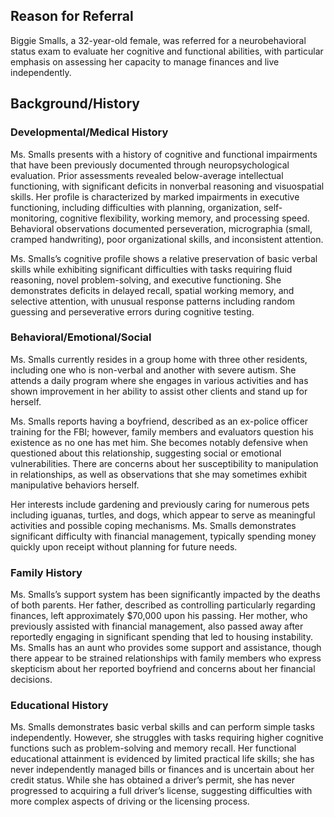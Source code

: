 ```{=typst}
= NEUROBEHAVIORAL STATUS EXAM
```

## Reason for Referral
Biggie Smalls, a 32-year-old female, was referred for a neurobehavioral status exam to evaluate her cognitive and functional abilities, with particular emphasis on assessing her capacity to manage finances and live independently.

## Background/History

### Developmental/Medical History
Ms. Smalls presents with a history of cognitive and functional impairments that have been previously documented through neuropsychological evaluation. Prior assessments revealed below-average intellectual functioning, with significant deficits in nonverbal reasoning and visuospatial skills. Her profile is characterized by marked impairments in executive functioning, including difficulties with planning, organization, self-monitoring, cognitive flexibility, working memory, and processing speed. Behavioral observations documented perseveration, micrographia (small, cramped handwriting), poor organizational skills, and inconsistent attention.

Ms. Smalls's cognitive profile shows a relative preservation of basic verbal skills while exhibiting significant difficulties with tasks requiring fluid reasoning, novel problem-solving, and executive functioning. She demonstrates deficits in delayed recall, spatial working memory, and selective attention, with unusual response patterns including random guessing and perseverative errors during cognitive testing.

### Behavioral/Emotional/Social
Ms. Smalls currently resides in a group home with three other residents, including one who is non-verbal and another with severe autism. She attends a daily program where she engages in various activities and has shown improvement in her ability to assist other clients and stand up for herself.

Ms. Smalls reports having a boyfriend, described as an ex-police officer training for the FBI; however, family members and evaluators question his existence as no one has met him. She becomes notably defensive when questioned about this relationship, suggesting social or emotional vulnerabilities. There are concerns about her susceptibility to manipulation in relationships, as well as observations that she may sometimes exhibit manipulative behaviors herself.

Her interests include gardening and previously caring for numerous pets including iguanas, turtles, and dogs, which appear to serve as meaningful activities and possible coping mechanisms. Ms. Smalls demonstrates significant difficulty with financial management, typically spending money quickly upon receipt without planning for future needs.

### Family History
Ms. Smalls's support system has been significantly impacted by the deaths of both parents. Her father, described as controlling particularly regarding finances, left approximately $70,000 upon his passing. Her mother, who previously assisted with financial management, also passed away after reportedly engaging in significant spending that led to housing instability. Ms. Smalls has an aunt who provides some support and assistance, though there appear to be strained relationships with family members who express skepticism about her reported boyfriend and concerns about her financial decisions.

### Educational History
Ms. Smalls demonstrates basic verbal skills and can perform simple tasks independently. However, she struggles with tasks requiring higher cognitive functions such as problem-solving and memory recall. Her functional educational attainment is evidenced by limited practical life skills; she has never independently managed bills or finances and is uncertain about her credit status. While she has obtained a driver's permit, she has never progressed to acquiring a full driver's license, suggesting difficulties with more complex aspects of driving or the licensing process.
